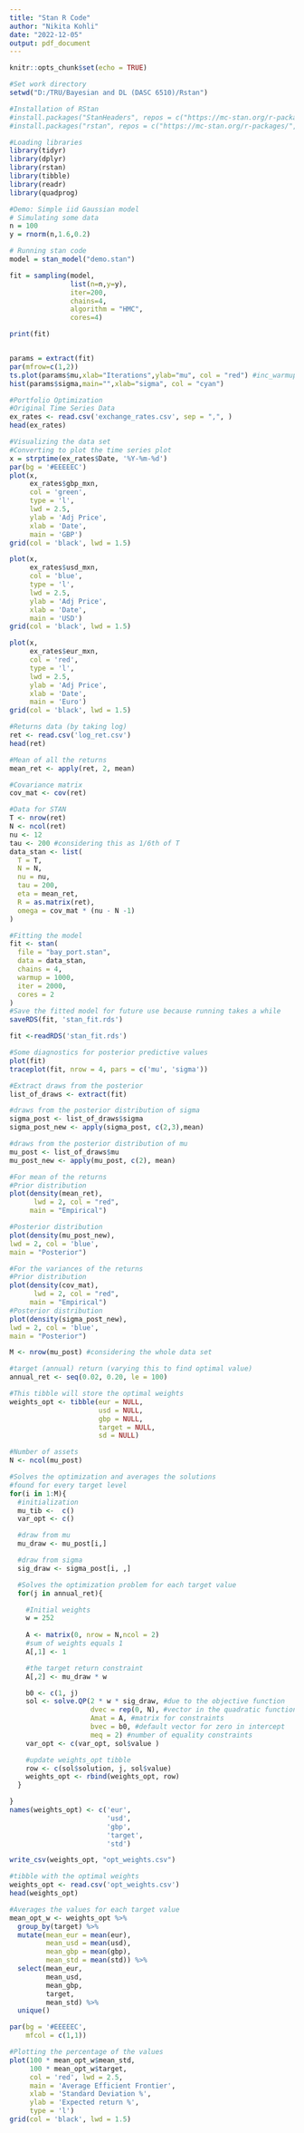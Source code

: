 ---
title: "Stan R Code"
author: "Nikita Kohli"
date: "2022-12-05"
output: pdf_document
---

```{r setup, include=FALSE}
knitr::opts_chunk$set(echo = TRUE)
```

```{r}
#Set work directory
setwd("D:/TRU/Bayesian and DL (DASC 6510)/Rstan")

#Installation of RStan
#install.packages("StanHeaders", repos = c("https://mc-stan.org/r-packages/", getOption("repos")))
#install.packages("rstan", repos = c("https://mc-stan.org/r-packages/", getOption("repos")))

#Loading libraries
library(tidyr)
library(dplyr)
library(rstan)
library(tibble)
library(readr)
library(quadprog)
```

```{r}
#Demo: Simple iid Gaussian model
# Simulating some data
n = 100
y = rnorm(n,1.6,0.2)

# Running stan code
model = stan_model("demo.stan")

fit = sampling(model,
               list(n=n,y=y),
               iter=200,
               chains=4,
               algorithm = "HMC",
               cores=4)

print(fit)


params = extract(fit)
par(mfrow=c(1,2))
ts.plot(params$mu,xlab="Iterations",ylab="mu", col = "red") #inc_warmup = TRUE includes the burn-in values
hist(params$sigma,main="",xlab="sigma", col = "cyan")
```

```{r}
#Portfolio Optimization
#Original Time Series Data
ex_rates <- read.csv('exchange_rates.csv', sep = ",", )
head(ex_rates)

#Visualizing the data set
#Converting to plot the time series plot
x = strptime(ex_rates$Date, '%Y-%m-%d')
par(bg = '#EEEEEC')
plot(x,
     ex_rates$gbp_mxn,
     col = 'green',
     type = 'l',
     lwd = 2.5,
     ylab = 'Adj Price',
     xlab = 'Date',
     main = 'GBP')
grid(col = 'black', lwd = 1.5)

plot(x,
     ex_rates$usd_mxn,
     col = 'blue',
     type = 'l',
     lwd = 2.5,
     ylab = 'Adj Price',
     xlab = 'Date',
     main = 'USD')
grid(col = 'black', lwd = 1.5)

plot(x,
     ex_rates$eur_mxn,
     col = 'red',
     type = 'l',
     lwd = 2.5,
     ylab = 'Adj Price',
     xlab = 'Date',
     main = 'Euro')
grid(col = 'black', lwd = 1.5)

#Returns data (by taking log)
ret <- read.csv('log_ret.csv')
head(ret)

#Mean of all the returns
mean_ret <- apply(ret, 2, mean)

#Covariance matrix
cov_mat <- cov(ret)

#Data for STAN
T <- nrow(ret)
N <- ncol(ret)
nu <- 12
tau <- 200 #considering this as 1/6th of T
data_stan <- list(
  T = T,
  N = N,
  nu = nu,
  tau = 200,
  eta = mean_ret,
  R = as.matrix(ret),
  omega = cov_mat * (nu - N -1)
)

#Fitting the model
fit <- stan(
  file = "bay_port.stan",
  data = data_stan,
  chains = 4,
  warmup = 1000,
  iter = 2000,
  cores = 2
)
#Save the fitted model for future use because running takes a while
saveRDS(fit, 'stan_fit.rds')

fit <-readRDS('stan_fit.rds')

#Some diagnostics for posterior predictive values
plot(fit) 
traceplot(fit, nrow = 4, pars = c('mu', 'sigma'))

#Extract draws from the posterior
list_of_draws <- extract(fit)

#draws from the posterior distribution of sigma
sigma_post <- list_of_draws$sigma
sigma_post_new <- apply(sigma_post, c(2,3),mean)

#draws from the posterior distribution of mu
mu_post <- list_of_draws$mu
mu_post_new <- apply(mu_post, c(2), mean)
```


```{r}
#For mean of the returns
#Prior distribution
plot(density(mean_ret),
      lwd = 2, col = "red",
     main = "Empirical")

#Posterior distribution
plot(density(mu_post_new),
lwd = 2, col = 'blue',
main = "Posterior")
```


```{r}
#For the variances of the returns
#Prior distribution
plot(density(cov_mat),
      lwd = 2, col = "red",
     main = "Empirical")
#Posterior distribution
plot(density(sigma_post_new),
lwd = 2, col = 'blue',
main = "Posterior")
```

```{r}
M <- nrow(mu_post) #considering the whole data set

#target (annual) return (varying this to find optimal value)
annual_ret <- seq(0.02, 0.20, le = 100)

#This tibble will store the optimal weights
weights_opt <- tibble(eur = NULL,
                      usd = NULL,
                      gbp = NULL,
                      target = NULL,
                      sd = NULL)

#Number of assets
N <- ncol(mu_post)

#Solves the optimization and averages the solutions
#found for every target level
for(i in 1:M){
  #initialization
  mu_tib <-  c()
  var_opt <- c()

  #draw from mu
  mu_draw <- mu_post[i,]

  #draw from sigma
  sig_draw <- sigma_post[i, ,]

  #Solves the optimization problem for each target value
  for(j in annual_ret){

    #Initial weights
    w = 252
    
    A <- matrix(0, nrow = N,ncol = 2)
    #sum of weights equals 1
    A[,1] <- 1

    #the target return constraint
    A[,2] <- mu_draw * w

    b0 <- c(1, j)
    sol <- solve.QP(2 * w * sig_draw, #due to the objective function
                    dvec = rep(0, N), #vector in the quadratic function
                    Amat = A, #matrix for constraints
                    bvec = b0, #default vector for zero in intercept
                    meq = 2) #number of equality constraints
    var_opt <- c(var_opt, sol$value )

    #update weights_opt tibble
    row <- c(sol$solution, j, sol$value)
    weights_opt <- rbind(weights_opt, row)
  }

}
names(weights_opt) <- c('eur',
                        'usd',
                        'gbp',
                        'target',
                        'std')

write_csv(weights_opt, "opt_weights.csv")

#tibble with the optimal weights
weights_opt <- read.csv('opt_weights.csv')
head(weights_opt)

#Averages the values for each target value
mean_opt_w <- weights_opt %>%
  group_by(target) %>%
  mutate(mean_eur = mean(eur),
         mean_usd = mean(usd),
         mean_gbp = mean(gbp),
         mean_std = mean(std)) %>%
  select(mean_eur,
         mean_usd,
         mean_gbp,
         target,
         mean_std) %>%
  unique()

par(bg = '#EEEEEC',
    mfcol = c(1,1))

#Plotting the percentage of the values
plot(100 * mean_opt_w$mean_std, 
     100 * mean_opt_w$target,
     col = 'red', lwd = 2.5,
     main = 'Average Efficient Frontier',
     xlab = 'Standard Deviation %',
     ylab = 'Expected return %',
     type = 'l')
grid(col = 'black', lwd = 1.5)
```